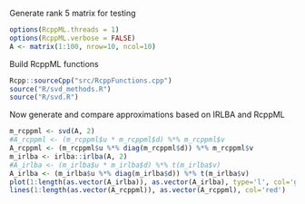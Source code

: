 Generate rank 5 matrix for testing

```r
options(RcppML.threads = 1)
options(RcppML.verbose = FALSE)
A <- matrix(1:100, nrow=10, ncol=10)
```

Build RcppML functions
```r
Rcpp::sourceCpp("src/RcppFunctions.cpp")
source("R/svd_methods.R")
source("R/svd.R")
```

Now generate and compare approximations based on IRLBA and RcppML
```r
m_rcppml <- svd(A, 2)
#A_rcppml <- (m_rcppml$u * m_rcppml$d) %*% m_rcppml$v
A_rcppml <- (m_rcppml$u %*% diag(m_rcppml$d)) %*% m_rcppml$v
m_irlba <- irlba::irlba(A, 2)
#A_irlba <- (m_irlba$u * m_irlba$d) %*% t(m_irlba$v)
A_irlba <- (m_irlba$u %*% diag(m_irlba$d)) %*% t(m_irlba$v)
plot(1:length(as.vector(A_irlba)), as.vector(A_irlba), type='l', col='green')
lines(1:length(as.vector(A_rcppml)), as.vector(A_rcppml), col='red')
```